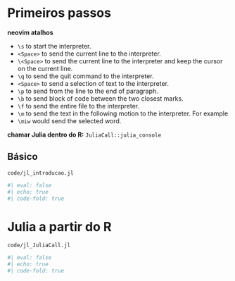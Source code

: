 
# Primeiros passos

**neovim atalhos**

- `\s` to start the interpreter.
- `<Space>` to send the current line to the interpreter.
- `\<Space>` to send the current line to the interpreter and keep the cursor on the current line.
- `\q` to send the quit command to the interpreter.
- `<Space>` to send a selection of text to the interpreter.
- `\p` to send from the line to the end of paragraph.
- `\b` to send block of code between the two closest marks.
- `\f` to send the entire file to the interpreter.
- `\m` to send the text in the following motion to the interpreter. For example 
- `\miw` would send the selected word.

**chamar Julia dentro do R:** `JuliaCall::julia_console`

## Básico

`code/jl_introducao.jl`

```r
#| eval: false 
#| echo: true
#| code-fold: true
```

# Julia a partir do R

`code/jl_JuliaCall.jl`

```r
#| eval: false 
#| echo: true
#| code-fold: true
```


